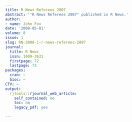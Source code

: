 ```yaml
---
title: R News Referees 2007
abstract: '"R News Referees 2007" published in R News.'
author:
- name: John Fox
date: '2008-05-01'
volume: 8
issue: 1
slug: RN-2008-1-r-news-referees-2007
journal:
  title: R News
  issn: 1609-3631
  firstpage: 72
  lastpage: 73
packages:
  cran: ~
  bioc: ~
CTV: ~
output:
  rjtools::rjournal_web_article:
    self_contained: no
    toc: no
    legacy_pdf: yes

---
```

